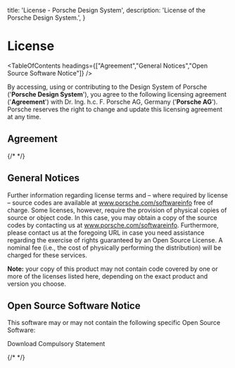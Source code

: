 
  title: 'License - Porsche Design System',
  description: 'License of the Porsche Design System.',
}

# License

<TableOfContents headings={["Agreement","General Notices","Open Source Software Notice"]} />

By accessing, using or contributing to the Design System of Porsche ('**Porsche Design System**'), you agree to the
following licensing agreement ('**Agreement**') with Dr. Ing. h.c. F. Porsche AG, Germany ('**Porsche AG**'). Porsche
reserves the right to change and update this licensing agreement at any time.

## Agreement

{/* <Markdown><component :is="license"></component></Markdown> */}

## General Notices

Further information regarding license terms and – where required by license – source codes are available at
<PLinkPure icon="none" target="_blank" href="https://porsche.com/softwareinfo">www.porsche.com/softwareinfo</PLinkPure>
  free of charge. Some licenses, however, require the provision of physical copies of source or object code. In this case,
you may obtain a copy of the source codes by contacting us at
<PLinkPure icon="none" target="_blank" href="https://porsche.com/softwareinfo">www.porsche.com/softwareinfo</PLinkPure>.
Furthermore, please contact us at the foregoing URL in case you need assistance regarding the exercise of rights
guaranteed by an Open Source License. A nominal fee (i.e., the cost of physically performing the distribution) will be
charged for these services.

**Note:** your copy of this product may not contain code covered by one or more of the licenses listed here, depending
on the exact product and version you choose.

## Open Source Software Notice

This software may or may not contain the following specific Open Source Software:

<PLinkPure icon="download" href="assets/compulsory-statement.txt" download={true}>Download Compulsory Statement</PLinkPure>

{/* <script lang="ts">

  @Component({
  components: {
  Markdown,
},
})
  license = '';

  async mounted() {
  this.license = (await import('@/../../../LICENSE.md')).default;
}
}
</script> */}
